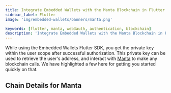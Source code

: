 ```yaml
---
title: Integrate Embedded Wallets with the Manta Blockchain in Flutter
sidebar_label: Flutter
image: 'img/embedded-wallets/banners/manta.png'

keywords: [flutter, manta, web3auth, authentication, blockchain]
description: 'Integrate Embedded Wallets with the Manta Blockchain in Flutter | Embedded Wallets'
---
```



While using the Embedded Wallets Flutter SDK, you get the private key within the user scope after successful authorization. This private key can be used to retrieve the user's address, and interact with [Manta](https://ethereum.org/) to make any blockchain calls. We have highlighted a few here for getting you started quickly on that.

## Chain Details for Manta

<ChainDetailsManta />

<EVMInteraction />
